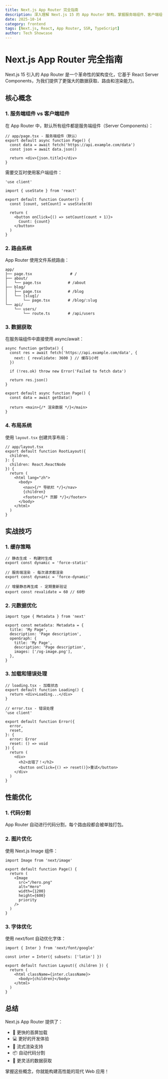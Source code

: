 ```yaml
---
title: Next.js App Router 完全指南
description: 深入理解 Next.js 15 的 App Router 架构，掌握服务端组件、客户端组件、数据获取、缓存策略等核心概念
date: 2025-10-14
category: frontend
tags: [Next.js, React, App Router, SSR, TypeScript]
author: Tech Showcase
---
```


# Next.js App Router 完全指南

Next.js 15 引入的 App Router 是一个革命性的架构变化，它基于 React Server Components，为我们提供了更强大的数据获取、路由和渲染能力。

## 核心概念

### 1. 服务端组件 vs 客户端组件

在 App Router 中，默认所有组件都是服务端组件（Server Components）：

```tsx
// app/page.tsx - 服务端组件（默认）
export default async function Page() {
  const data = await fetch('https://api.example.com/data')
  const json = await data.json()
  
  return <div>{json.title}</div>
}
```

需要交互时使用客户端组件：

```tsx
'use client'

import { useState } from 'react'

export default function Counter() {
  const [count, setCount] = useState(0)
  
  return (
    <button onClick={() => setCount(count + 1)}>
      Count: {count}
    </button>
  )
}
```

### 2. 路由系统

App Router 使用文件系统路由：

```
app/
├── page.tsx                 # /
├── about/
│   └── page.tsx            # /about
├── blog/
│   ├── page.tsx            # /blog
│   └── [slug]/
│       └── page.tsx        # /blog/:slug
└── api/
    └── users/
        └── route.ts        # /api/users
```

### 3. 数据获取

在服务端组件中直接使用 async/await：

```tsx
async function getData() {
  const res = await fetch('https://api.example.com/data', {
    next: { revalidate: 3600 } // 缓存1小时
  })
  
  if (!res.ok) throw new Error('Failed to fetch data')
  
  return res.json()
}

export default async function Page() {
  const data = await getData()
  
  return <main>{/* 渲染数据 */}</main>
}
```

### 4. 布局系统

使用 `layout.tsx` 创建共享布局：

```tsx
// app/layout.tsx
export default function RootLayout({
  children,
}: {
  children: React.ReactNode
}) {
  return (
    <html lang="zh">
      <body>
        <nav>{/* 导航栏 */}</nav>
        {children}
        <footer>{/* 页脚 */}</footer>
      </body>
    </html>
  )
}
```

## 实战技巧

### 1. 缓存策略

```tsx
// 静态生成 - 构建时生成
export const dynamic = 'force-static'

// 服务端渲染 - 每次请求都渲染
export const dynamic = 'force-dynamic'

// 增量静态再生成 - 定期重新验证
export const revalidate = 60 // 60秒
```

### 2. 元数据优化

```tsx
import type { Metadata } from 'next'

export const metadata: Metadata = {
  title: 'My Page',
  description: 'Page description',
  openGraph: {
    title: 'My Page',
    description: 'Page description',
    images: ['/og-image.png'],
  },
}
```

### 3. 加载和错误处理

```tsx
// loading.tsx - 加载状态
export default function Loading() {
  return <div>Loading...</div>
}

// error.tsx - 错误处理
'use client'

export default function Error({
  error,
  reset,
}: {
  error: Error
  reset: () => void
}) {
  return (
    <div>
      <h2>出错了！</h2>
      <button onClick={() => reset()}>重试</button>
    </div>
  )
}
```

## 性能优化

### 1. 代码分割

App Router 自动进行代码分割，每个路由段都会被单独打包。

### 2. 图片优化

使用 Next.js Image 组件：

```tsx
import Image from 'next/image'

export default function Page() {
  return (
    <Image
      src="/hero.png"
      alt="Hero"
      width={1200}
      height={600}
      priority
    />
  )
}
```

### 3. 字体优化

使用 next/font 自动优化字体：

```tsx
import { Inter } from 'next/font/google'

const inter = Inter({ subsets: ['latin'] })

export default function Layout({ children }) {
  return (
    <html className={inter.className}>
      <body>{children}</body>
    </html>
  )
}
```

## 总结

Next.js App Router 提供了：

- 🚀 更快的首屏加载
- 💻 更好的开发体验
- 🔄 流式渲染支持
- 📦 自动代码分割
- 🎯 更灵活的数据获取

掌握这些概念，你就能构建高性能的现代 Web 应用！

